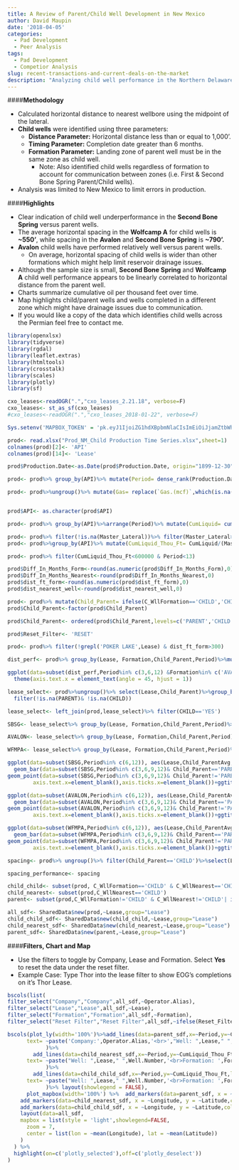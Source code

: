 ```yaml
---
title: A Review of Parent/Child Well Development in New Mexico
author: David Maupin
date: '2018-04-05'
categories:
  - Pad Development
  - Peer Analysis
tags:
  - Pad Development
  - Competior Analysis
slug: recent-transactions-and-current-deals-on-the-market
description: "Analyzing child well performance in the Northern Delaware Basin."
---
```


####**Methodology**

* Calculated horizontal distance to nearest wellbore using the midpoint of the lateral.
* **Child wells** were identified using three parameters:
    * **Distance Parameter:** Horizontal distance less than or equal to 1,000'.
    * **Timing Parameter:** Completion date greater than 6 months.
    * **Formation Parameter:** Landing zone of parent well must be in the same zone as child well.
        * Note: Also identified child wells regardless of formation to account for communication between zones (i.e. First & Second Bone Spring  Parent/Child wells).
* Analysis was limited to New Mexico to limit errors in production.         
        
####**Highlights**

* Clear indication of child well underperformance in the **Second Bone Spring** versus parent wells.
* The average horizontal spacing in the **Wolfcamp A** for child wells is **~550'**, while spacing in the **Avalon** and **Second Bone Spring** is **~790'.** 
* **Avalon** child wells have performed relatively well versus parent wells.
    * On average, horizontal spacing of child wells is wider than other formations which might help limit reservoir drainage issues.
* Although the sample size is small, **Second Bone Spring** and **Wolfcamp A** child well performance appears to be linearly correlated to horizontal distance from the parent well. 
* Charts summarize cumulative oil per thousand feet over time.
* Map highlights child/parent wells and wells completed in a different zone which might have drainage issues due to communication.
* If you would like a copy of the data which identifies child wells across the Permian feel free to contact me. 


```r
library(openxlsx)
library(tidyverse)
library(rgdal)
library(leaflet.extras)
library(htmltools)
library(crosstalk)
library(scales)
library(plotly)
library(sf)
```

```r
cxo_leases<-readOGR(".","cxo_leases_2.21.18", verbose=F)
cxo_leases<- st_as_sf(cxo_leases)
#cxo_leases<-readOGR(".","cxo_leases_2018-01-22", verbose=F)

Sys.setenv('MAPBOX_TOKEN' = 'pk.eyJ1IjoiZG1hdXBpbmNlaCIsImEiOiJjamZtbWhqdHMwdTQzMzNvZGdpc2x4bzlxIn0.eIDdIjeaDK-x7Q8uZgdJGg')

```


```r
prod<- read.xlsx("Prod_NM_Child Production Time Series.xlsx",sheet=1)
colnames(prod)[2]<- 'API'
colnames(prod)[14]<- 'Lease'
```

```r
prod$Production.Date<-as.Date(prod$Production.Date, origin="1899-12-30") 

prod<- prod%>% group_by(API)%>% mutate(Period= dense_rank(Production.Date))

prod<- prod%>%ungroup()%>% mutate(Gas= replace(`Gas.(mcf)`,which(is.na(prod$`Gas.(mcf)`)),0))%>%  mutate(Liquid= replace(`Liquid.(bbl)`,which(is.na(prod$`Liquid.(bbl)`)),0))


prod$API<- as.character(prod$API) 

prod<- prod%>% group_by(API)%>%arrange(Period)%>% mutate(CumLiquid= cumsum(Liquid),CumGas= cumsum(Gas),CumBOE= CumLiquid+CumGas/6)

prod<- prod%>% filter(!is.na(Master_Lateral))%>% filter(Master_Lateral>1500|Master_Lateral<15000)
prod<- prod%>%group_by(API)%>% mutate(CumLiquid_Thou_Ft= CumLiquid/(Master_Lateral/1000),CumGas_Thou_Ft=CumGas/(Master_Lateral/1000),CumBOE_Thou_Ft= CumBOE/(Master_Lateral/1000))

prod<- prod%>% filter(CumLiquid_Thou_Ft<600000 & Period<13)

prod$Diff_In_Months_Form<-round(as.numeric(prod$Diff_In_Months_Form),0)
prod$Diff_In_Months_Nearest<-round(prod$Diff_In_Months_Nearest,0)
prod$dist_ft_form<-round(as.numeric(prod$dist_ft_form),0)
prod$dist_nearest_well<-round(prod$dist_nearest_well,0)

prod<- prod%>% mutate(Child_Parent= ifelse(C_WllFormation=='CHILD','CHILD',ifelse(C_WllNearest=='CHILD','CHILD NEAR PARENT DIFF. FORMATION','PARENT')))%>%mutate(Child_Parent= ifelse(is.na(Child_Parent),'PARENT',Child_Parent))
prod$Child_Parent<-factor(prod$Child_Parent)   

prod$Child_Parent<- ordered(prod$Child_Parent,levels=c('PARENT','CHILD NEAR PARENT DIFF. FORMATION','CHILD'))

prod$Reset_Filter<- 'RESET'

prod<- prod%>% filter(!grepl('POKER LAKE',Lease) & dist_ft_form>300)
```

```r
dist_perf<- prod%>% group_by(Lease, Formation,Child_Parent,Period)%>%mutate(Child_ParentAvg= mean(CumLiquid_Thou_Ft))%>%filter(Child_Parent=='CHILD',Period %in% c(3,6,9,12))%>%ungroup()%>% select(API,Period,Formation,dist_ft_form,CumLiquid_Thou_Ft,Child_ParentAvg,Child_Parent)%>%ungroup()%>%distinct()

ggplot(data=subset(dist_perf,Period%in% c(3,6,12) &Formation%in% c('AVALON','SBSG','WFMP A')),aes(dist_ft_form,CumLiquid_Thou_Ft,color=Formation))+geom_point()+facet_grid(~Period,scales='fixed')+geom_smooth(method = "lm",se=F)+theme_minimal()+scale_y_continuous(labels=comma)+xlab('Horizontal Distance')+ylab('Cumulative Oil Per Thousand Feet')+theme(legend.position = 'bottom')+ ggtitle('Child Well Performance By Horizontal Distance',subtitle = "Points represent Three,Six and Twelve Month Aggregate")+
  theme(axis.text.x = element_text(angle = 45, hjust = 1))
```



```r

lease_select<- prod%>%ungroup()%>% select(Lease,Child_Parent)%>%group_by(Lease,Child_Parent)%>%distinct()%>%group_by(Lease)%>%mutate(Mark= ifelse(Child_Parent=="CHILD","YES","NO"))%>%spread(Child_Parent,Mark)%>%group_by(Lease)%>%distinct(Lease,.keep_all=T)%>%
  filter(!is.na(PARENT)& !is.na(CHILD))

lease_select<- left_join(prod,lease_select)%>% filter(CHILD=='YES')

SBSG<- lease_select%>% group_by(Lease, Formation,Child_Parent,Period)%>%mutate(Child_ParentAvg= mean(CumLiquid_Thou_Ft))%>%distinct(Child_ParentAvg,.kee_all=T)%>%ungroup()%>% filter(Formation %in% c('SBSG'))

AVALON<- lease_select%>% group_by(Lease, Formation,Child_Parent,Period)%>%mutate(Child_ParentAvg= mean(CumLiquid_Thou_Ft))%>%distinct(Child_ParentAvg,.kee_all=T)%>%ungroup()%>% filter(Formation %in% c('AVALON'))

WFMPA<- lease_select%>% group_by(Lease, Formation,Child_Parent,Period)%>%mutate(Child_ParentAvg= mean(CumLiquid_Thou_Ft))%>%distinct(Child_ParentAvg,.kee_all=T)%>%ungroup()%>% filter(Formation %in% c('WFMP A'))

ggplot(data=subset(SBSG,Period%in% c(6,12)), aes(Lease,Child_ParentAvg,color=Child_Parent))+
  geom_bar(data=subset(SBSG,Period%in% c(3,6,9,12)& Child_Parent=='PARENT'), aes(Lease,Child_ParentAvg),fill='grey',color=NA,stat='identity')+
geom_point(data=subset(SBSG,Period%in% c(3,6,9,12)& Child_Parent!='PARENT' & Child_Parent!='CHILD NEAR PARENT DIFF. FORMATION'))+facet_grid(Formation~Period,scales='free_y')+scale_y_continuous(labels=comma)+scale_color_manual(values=c('orange'))+theme_minimal()+theme(axis.title.x=element_blank(),
        axis.text.x=element_blank(),axis.ticks.x=element_blank())+ggtitle('Second Bone Spring Parent/Child Well Monthly Cum. Oil Per Thousand Feet', subtitle= 'Each bar represents average production by lease')+ylab("Cumulative Oil Per Thousand Feet")+guides(color=guide_legend(title="PARENT/CHILD"))+theme(legend.position = 'bottom')

ggplot(data=subset(AVALON,Period%in% c(6,12)), aes(Lease,Child_ParentAvg,color=Child_Parent))+
  geom_bar(data=subset(AVALON,Period%in% c(3,6,9,12)& Child_Parent=='PARENT'), aes(Lease,Child_ParentAvg),fill='grey',color=NA,stat='identity')+
geom_point(data=subset(AVALON,Period%in% c(3,6,9,12)& Child_Parent!='PARENT'& Child_Parent!='CHILD NEAR PARENT DIFF. FORMATION'))+facet_grid(Formation~Period,scales='free_y')+scale_y_continuous(labels=comma)+scale_color_manual(values=c('orange'))+theme_minimal()+theme(axis.title.x=element_blank(),
        axis.text.x=element_blank(),axis.ticks.x=element_blank())+ggtitle('Avalon Parent/Child Well Monthly Cum. Oil Per Thousand Feet', subtitle= 'Each bar represents average production by lease')+ylab("Cumulative Oil Per Thousand Feet")+guides(color=guide_legend(title="PARENT/CHILD"))+theme(legend.position = 'bottom')

ggplot(data=subset(WFMPA,Period%in% c(6,12)), aes(Lease,Child_ParentAvg,color=Child_Parent))+
  geom_bar(data=subset(WFMPA,Period%in% c(3,6,9,12)& Child_Parent=='PARENT'), aes(Lease,Child_ParentAvg),fill='grey',color=NA,stat='identity')+
geom_point(data=subset(WFMPA,Period%in% c(3,6,9,12)& Child_Parent!='PARENT'& Child_Parent!='CHILD NEAR PARENT DIFF. FORMATION'))+facet_grid(Formation~Period,scales='free_y')+scale_y_continuous(labels=comma)+scale_color_manual(values=c('orange'))+theme_minimal()+theme(axis.title.x=element_blank(),
        axis.text.x=element_blank(),axis.ticks.x=element_blank())+ggtitle('Wolfcmap A Parent/Child Well Monthly Cum. Oil Per Thousand Feet', subtitle= 'Each bar represents average production by lease')+ylab("Cumulative Oil Per Thousand Feet")+guides(color=guide_legend(title="PARENT/CHILD"))+theme(legend.position = 'bottom')

```

```r
spacing<- prod%>% ungroup()%>% filter(Child_Parent=='CHILD')%>%select(Lease,dist_ft_form,Formation)%>%distinct(.keep_all=T)%>%group_by(Formation)%>%mutate(AvgFormDistChild= mean(dist_ft_form))

spacing_performance<- spacing
```



```r
child_child<- subset(prod, C_WllFormation=='CHILD' & C_WllNearest=='CHILD')
child_nearest<- subset(prod,C_WllNearest=='CHILD')
parent<- subset(prod,C_WllFormation!='CHILD' & C_WllNearest!='CHILD'| is.na(C_WllFormation))

all_sdf<- SharedData$new(prod,~Lease,group="Lease")
child_child_sdf<- SharedData$new(child_child,~Lease,group="Lease") 
child_nearest_sdf<- SharedData$new(child_nearest,~Lease,group="Lease")
parent_sdf<- SharedData$new(parent,~Lease,group="Lease")
```


####**Filters, Chart and Map**

* Use the filters to toggle by Company, Lease and Formation. Select **Yes** to reset the data under the reset filter.
* Example Case: Type Thor into the lease filter to show EOG's completions on it's Thor Lease.

```r
bscols(list(
filter_select("Company","Company",all_sdf,~Operator.Alias),  
filter_select("Lease","Lease",all_sdf,~Lease),
filter_select("Formation","Formation",all_sdf,~Formation),
filter_select("Reset Filter","Reset Filter",all_sdf,~ifelse(Reset_Filter=="RESET","YES","NO"))))

bscols(plot_ly(width='100%')%>%add_lines(data=parent_sdf,x=~Period,y=~CumLiquid_Thou_Ft,line = list(color = 'grey'),
      text= ~paste('Company:',Operator.Alias,'<br>',"Well: ",Lease," ",Well.Number,'<br>Formation: ',Formation)
            )%>%
        add_lines(data=child_nearest_sdf,x=~Period,y=~CumLiquid_Thou_Ft,line = list(color = 'blue'),
      text= ~paste("Well: ",Lease," ",Well.Number,'<br>Formation: ',Formation)
            )%>%
        add_lines(data=child_child_sdf,x=~Period,y=~CumLiquid_Thou_Ft,line = list(color = 'orange'),
      text= ~paste("Well: ",Lease," ",Well.Number,'<br>Formation: ',Formation)
            )%>% layout(showlegend = FALSE),
      plot_mapbox(width='100%') %>%  add_markers(data=parent_sdf, x = ~Longitude, y = ~Latitude,color=I("grey"),marker = list(size = 10),showlegend=FALSE) %>%
    add_markers(data=child_nearest_sdf, x = ~Longitude, y = ~Latitude,color=I("blue"),marker = list(size = 11),showlegend=FALSE) %>%
    add_markers(data=child_child_sdf, x = ~Longitude, y = ~Latitude,color=I("orange"),marker = list(size = 12),showlegend=FALSE) %>%
    layout(data=all_sdf,
    mapbox = list(style = 'light',showlegend=FALSE,
      zoom = 7,
      center = list(lon = ~mean(Longitude), lat = ~mean(Latitude))
    )
  ) %>%
  highlight(on=c('plotly_selected'),off=c('plotly_deselect'))
)
```



